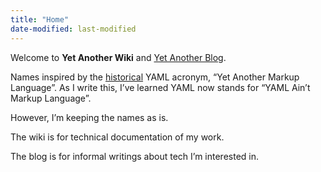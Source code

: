 ```yaml
---
title: "Home"
date-modified: last-modified
---
```


Welcome to **Yet Another Wiki** and [Yet Another Blog](./blog.qmd).

Names inspired by the [historical](https://yaml.org/spec/history/2001-08-01.html) YAML acronym, "Yet Another Markup Language".
As I write this, I've learned YAML now stands for "YAML Ain't Markup Language".

However, I'm keeping the names as is.

The wiki is for technical documentation of my work.

The blog is for informal writings about tech I'm interested in. 